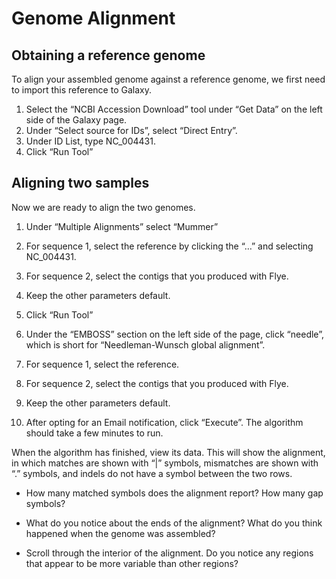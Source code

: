 # Genome Alignment {#align}

## Obtaining a reference genome

To align your assembled genome against a reference genome, we first need to import this reference to Galaxy.

1. Select the “NCBI Accession Download” tool under “Get Data” on the left side of the Galaxy page. 
2. Under “Select source for IDs”, select “Direct Entry”.
3. Under ID List, type NC_004431.
4. Click "Run Tool"

## Aligning two samples 

Now we are ready to align the two genomes. 

1. Under "Multiple Alignments" select "Mummer"
2. For sequence 1, select the reference by clicking the "..." and selecting NC_004431.
3. For sequence 2, select the contigs that you produced with Flye. 
4. Keep the other parameters default.
5. Click "Run Tool"


1. Under the “EMBOSS” section on the left side of the page, click “needle”, which is short for “Needleman-Wunsch global alignment”.
2. For sequence 1, select the reference.
3. For sequence 2, select the contigs that you produced with Flye. 
4. Keep the other parameters default. 
5. After opting for an Email notification, click “Execute”. The algorithm should take a few minutes to run.

When the algorithm has finished, view its data. This will show the alignment, in which matches are shown with “|” symbols, mismatches are shown with “.” symbols, and indels do not have a symbol between the two rows.

- How many matched symbols does the alignment report? How many gap symbols?

- What do you notice about the ends of the alignment? What do you think happened when the genome was assembled?

- Scroll through the interior of the alignment. Do you notice any regions that appear to be more variable than other regions?